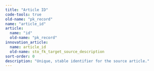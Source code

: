```yaml
---
title: "Article ID"
code-tools: true
old-name: "pk_record"
name: "article_id"
article:
  name: "id"
  old-name: "pk_record"
innovation_article:
  name: article_id
  old-name: sto_fk_target_source_description
sort-order: 0
description: "Unique, stable identifier for the source article."
---
```

